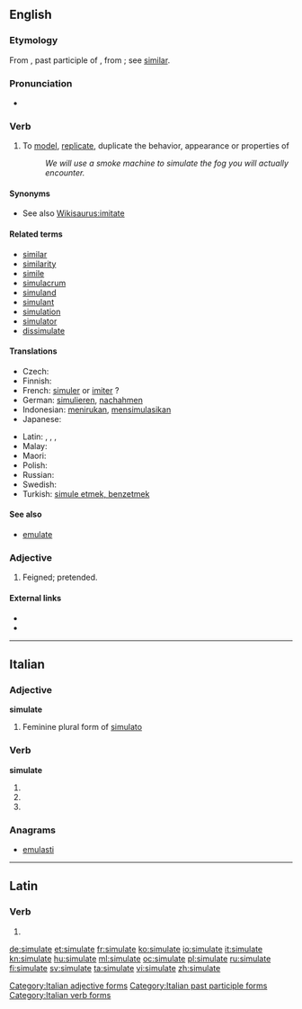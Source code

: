 ==English==

===Etymology===
From {{etyl|la|en}} {{term|simulatus|lang=la}}, past participle of {{term|simulare||to make like, imitate, copy, represent, feign}}, from {{term|similis||like}}; see [[similar]].

===Pronunciation===
* {{IPA|/sɪmjʉːleɪt/}}

===Verb===
{{en-verb|simulat|ing}}

# To [[model]], [[replicate]], duplicate the behavior, appearance or properties of
#: ''We will use a smoke machine to simulate the fog you will actually encounter.''

====Synonyms====
* See also [[Wikisaurus:imitate]]

====Related terms====
* [[similar]]
* [[similarity]]
* [[simile]]
* [[simulacrum]]
* [[simuland]]
* [[simulant]]
* [[simulation]]
* [[simulator]]
* [[dissimulate]]

====Translations====
{{trans-top|to model, replicate, duplicate the behavior}}
* Czech: {{t-|cs|simulovat}}
* Finnish: {{t-|fi|simuloida}}
* French: [[simuler]] or [[imiter]] ?
* German: [[simulieren]], [[nachahmen]]
* Indonesian: [[tiru|menirukan]], [[simulasi|mensimulasikan]]
* Japanese: {{t-|ja|シミュレートする|tr=shimyurēto-suru|sc=Jpan}}
{{trans-mid}}
* Latin: {{t-|la|simulo}}, {{t-|la|similo}}, {{t-|la|simis sum}}, {{t+|la|accedo}}
* Malay: {{t-|ms|mensimulasikan}}
* Maori: {{t|mi|whakatau}}
* Polish: {{t+|pl|symulować}}
* Russian: {{t+|ru|симулировать|sc=Cyrl}}
* Swedish: {{t-|sv|simulera}}
* Turkish: [[simule etmek, benzetmek]]
{{trans-bottom}}

====See also====
* [[emulate]]

===Adjective===
{{en-adj}}

# {{obsolete}} Feigned; pretended.
#: {{rfquotek|Bale}}

====External links====
* {{R:Webster 1913}}
* {{R:Century 1911}}

----

==Italian==

===Adjective===
'''simulate''' {{f}}

# Feminine plural form of [[simulato]]

===Verb===
'''simulate'''

# {{conjugation of|simulare||2|p|pres|ind|lang=it}}
# {{conjugation of|simulare||2|p|imp|lang=it}}
# {{form of|[[feminine|Feminine]] plural|simulato}}

===Anagrams===
* [[emulasti#Italian|emulasti]]

[[Category:Italian adjective forms]]
[[Category:Italian past participle forms]]
[[Category:Italian verb forms]]

----

==Latin==

===Verb===
{{la-verb-form|simulāte}}

# {{conjugation of|simulo|simulō|2|p|pres|act|imp|lang=la}}

[[de:simulate]]
[[et:simulate]]
[[fr:simulate]]
[[ko:simulate]]
[[io:simulate]]
[[it:simulate]]
[[kn:simulate]]
[[hu:simulate]]
[[ml:simulate]]
[[oc:simulate]]
[[pl:simulate]]
[[ru:simulate]]
[[fi:simulate]]
[[sv:simulate]]
[[ta:simulate]]
[[vi:simulate]]
[[zh:simulate]]